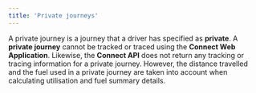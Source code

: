 ```yaml
---
title: 'Private journeys'
---
```


A private journey is a journey that a driver has specified as **private**. A **private journey** cannot be tracked or traced using the **Connect Web Application**. Likewise, the **Connect API** does not return any tracking or tracing information for a private journey. However, the distance travelled and the fuel used in a private journey are taken into account when calculating utilisation and fuel summary details.
